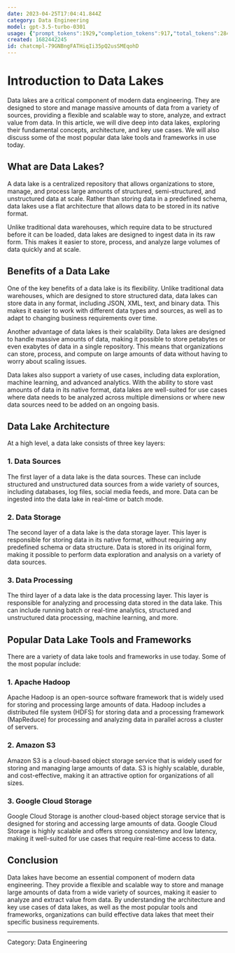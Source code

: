 ```yaml
---
date: 2023-04-25T17:04:41.844Z
category: Data Engineering
model: gpt-3.5-turbo-0301
usage: {"prompt_tokens":1929,"completion_tokens":917,"total_tokens":2846}
created: 1682442245
id: chatcmpl-79GNBngFATHiqIi35pQ2usSMEqohD
---
```


# Introduction to Data Lakes

Data lakes are a critical component of modern data engineering. They are designed to store and manage massive amounts of data from a variety of sources, providing a flexible and scalable way to store, analyze, and extract value from data. In this article, we will dive deep into data lakes, exploring their fundamental concepts, architecture, and key use cases. We will also discuss some of the most popular data lake tools and frameworks in use today.

## What are Data Lakes?

A data lake is a centralized repository that allows organizations to store, manage, and process large amounts of structured, semi-structured, and unstructured data at scale. Rather than storing data in a predefined schema, data lakes use a flat architecture that allows data to be stored in its native format.

Unlike traditional data warehouses, which require data to be structured before it can be loaded, data lakes are designed to ingest data in its raw form. This makes it easier to store, process, and analyze large volumes of data quickly and at scale.

## Benefits of a Data Lake

One of the key benefits of a data lake is its flexibility. Unlike traditional data warehouses, which are designed to store structured data, data lakes can store data in any format, including JSON, XML, text, and binary data. This makes it easier to work with different data types and sources, as well as to adapt to changing business requirements over time.

Another advantage of data lakes is their scalability. Data lakes are designed to handle massive amounts of data, making it possible to store petabytes or even exabytes of data in a single repository. This means that organizations can store, process, and compute on large amounts of data without having to worry about scaling issues.

Data lakes also support a variety of use cases, including data exploration, machine learning, and advanced analytics. With the ability to store vast amounts of data in its native format, data lakes are well-suited for use cases where data needs to be analyzed across multiple dimensions or where new data sources need to be added on an ongoing basis.

## Data Lake Architecture

At a high level, a data lake consists of three key layers:

### 1. Data Sources

The first layer of a data lake is the data sources. These can include structured and unstructured data sources from a wide variety of sources, including databases, log files, social media feeds, and more. Data can be ingested into the data lake in real-time or batch mode.

### 2. Data Storage

The second layer of a data lake is the data storage layer. This layer is responsible for storing data in its native format, without requiring any predefined schema or data structure. Data is stored in its original form, making it possible to perform data exploration and analysis on a variety of data sources.

### 3. Data Processing

The third layer of a data lake is the data processing layer. This layer is responsible for analyzing and processing data stored in the data lake. This can include running batch or real-time analytics, structured and unstructured data processing, machine learning, and more.

## Popular Data Lake Tools and Frameworks

There are a variety of data lake tools and frameworks in use today. Some of the most popular include:

### 1. Apache Hadoop

Apache Hadoop is an open-source software framework that is widely used for storing and processing large amounts of data. Hadoop includes a distributed file system (HDFS) for storing data and a processing framework (MapReduce) for processing and analyzing data in parallel across a cluster of servers.

### 2. Amazon S3

Amazon S3 is a cloud-based object storage service that is widely used for storing and managing large amounts of data. S3 is highly scalable, durable, and cost-effective, making it an attractive option for organizations of all sizes.

### 3. Google Cloud Storage

Google Cloud Storage is another cloud-based object storage service that is designed for storing and accessing large amounts of data. Google Cloud Storage is highly scalable and offers strong consistency and low latency, making it well-suited for use cases that require real-time access to data.

## Conclusion

Data lakes have become an essential component of modern data engineering. They provide a flexible and scalable way to store and manage large amounts of data from a wide variety of sources, making it easier to analyze and extract value from data. By understanding the architecture and key use cases of data lakes, as well as the most popular tools and frameworks, organizations can build effective data lakes that meet their specific business requirements.

---

Category: Data Engineering